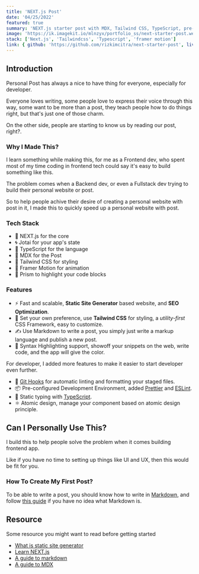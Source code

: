 ```yaml
---
title: 'NEXT.js Post'
date: '04/25/2022'
featured: true
summary: 'NEXT.js starter post with MDX, Tailwind CSS, TypeScript, pre-configured Development Environment.'
image: 'https://ik.imagekit.io/mlnzyx/portfolio_ss/next-starter-post.webp'
stack: ['Next.js', 'Tailwindcss', 'Typescript', 'framer motion']
link: { github: 'https://github.com/rizkimcitra/next-starter-post', live: 'https://starter-post.megnav.me/' }
---
```


## Introduction

Personal Post has always a nice to have thing for everyone, especially for developer.

Everyone loves writing, some people love to express their voice through this way, some want to be more than a post, they teach people how to do things right, but that's just one of those charm.

On the other side, people are starting to know us by reading our post, right?.

### Why I Made This?

I learn something while making this, for me as a Frontend dev, who spent most of my time coding in frontend tech could say it's easy to build something like this.

The problem comes when a Backend dev, or even a Fullstack dev trying to build their personal website or post.

So to help people achive their desire of creating a personal website with post in it, I made this to quickly speed up a personal website with post.

### Tech Stack

- 👾 NEXT.js for the core
- 🌀 Jotai for your app's state
- 🧰 TypeScript for the language
- 📝 MDX for the Post
- 💅 Tailwind CSS for styling
- 🌠 Framer Motion for animation
- 💎 Prism to highlight your code blocks

### Features

- ⚡ Fast and scalable, **Static Site Generator** based website, and **SEO Optimization**.
- 🎯 Set your own preference, use **Tailwind CSS** for styling, a _utility-first_ CSS Framework, easy to customize.
- ✍ Use Markdown to write a post, you simply just write a markup language and publish a new post.
- 💎 Syntax Highlighting support, showoff your snippets on the web, write code, and the app will give the color.

For developer, I added more features to make it easier to start developer even further.

- 🐶 [Git Hooks](https://typicode.github.io/husky/ 'Husky official website') for automatic linting and formatting your staged files.
- 📦 Pre-configured Development Environment, added [Prettier](https://prettier.io/ 'prettier') and [ESLint](https://eslint.org/ 'eslint').
- 🔐 Static typing with [TypeScript](https://www.typescriptlang.org/ 'typescript').
- ⚛️ Atomic design, manage your component based on atomic design principle.

## Can I Personally Use This?

I build this to help people solve the problem when it comes building frontend app.

Like if you have no time to setting up things like UI and UX, then this would be fit for you.

### How To Create My First Post?

To be able to write a post, you should know how to write in [Markdown](https://en.wikipedia.org/wiki/Markdown/ 'What is markdown'), and follow [this guide](https://www.markdownguide.org/ 'Markdown Guide') if you have no idea what Markdown is.

## Resource

Some resource you might want to read before getting started

- [What is static site generator](https://www.netlify.com/post/2020/04/14/what-is-a-static-site-generator-and-3-ways-to-find-the-best-one/ 'what is static site generator')
- [Learn NEXT.js](https://nextjs.org/learn/foundations/about-nextjs?utm_source=next-site&utm_medium=nav-cta&utm_campaign=next-website 'learn next.js')
- [A guide to markdown](https://www.markdownguide.org/ 'guide to markdown')
- [A guide to MDX](https://mdxjs.com/guides/ 'guide to mdx')
